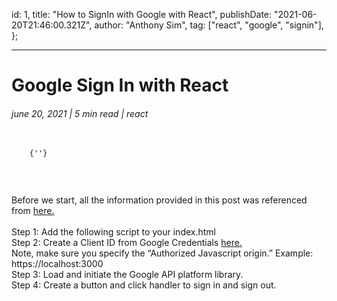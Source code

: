 <!-- component imports -->

<!-- meta data -->
  id: 1,
  title: "How to SignIn with Google with React",
  publishDate: "2021-06-20T21:46:00.321Z",
  author: "Anthony Sim",
  tag: ["react", "google", "signin"],
};

---
# Google Sign In with React
###### june 20, 2021 | 5 min read | react



<pre class="language-css">
  <code>
    {'<script src="https://apis.google.com/js/platform.js?onload=init" async defer></script>'}
  </code>
</pre>




<br/>
Before we start, all the information provided in this post was referenced from <a target="_blank" href="https://developers.google.com/identity/sign-in/web/reference" style={{ color: "blue" }}>here.</a>
<br/>
<br/>
Step 1: Add the following script to your index.html
<br/>
Step 2: Create a Client ID from Google Credentials <a target="_blank" href="https://console.cloud.google.com/apis/credentials" style={{ color: "blue" }}>here.</a>
<br/>
Note, make sure you specify the “Authorized Javascript origin.”
Example: https://localhost:3000
<br/>
Step 3: Load and initiate the Google API platform library.
<br/>
Step 4: Create a button and click handler to sign in and sign out.
<br/>
<br/>
<br/>
<br/>
<br/>
<br/>
<br/>
<br/>

